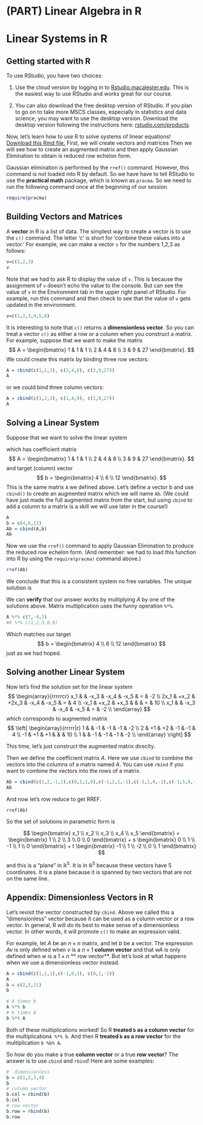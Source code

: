 # (PART) Linear Algebra in R {-}

# Linear Systems in R

## Getting started with R

To use RStudio, you have two choices:

1) Use the cloud version by logging in to  [Rstudio.macalester.edu](https://rstudio.macalester.edu/). This is the easiest way to use RStudio and works great for our course. 

2) You can also download the free desktop version of RStudio. If you plan to go on to take more MSCS classes, especially in statistics and data science, you may want to use the desktop version. Download the desktop version following the instructions here: [rstudio.com/products](https://rstudio.com/products/rstudio/).

Now, let's learn how to use R to solve systems of linear equations! [Download this Rmd file.](https://github.com/mathbeveridge/math236_f20/blob/main/01-linear-systems.Rmd) First, we will create vectors and matrices  Then we will see how to create an augmented matrix and then apply Gaussian Elimination to obtain is reduced row echelon form.

Gaussian elimination is performed by the `rref()` command. However, this command is not loaded into R by default. So we have have to tell RStudio to use the **practical math** package, which is known as `pracma`. 
So we need to run the following command once at the beginning of our session.
```r
require(pracma)
```

## Building Vectors and Matrices

A **vector** in R is a list of data. The simplest way to create a vector is to use the `c()` command. The letter 'c' is short for 'combine these values into a vector.' For example, we can make a vector `v` for the numbers 1,2,3 as follows:

```r
v=c(1,2,3)
v
```
Note that we had to ask R to display the value of `v`. This is because the assignment of `v` doesn't echo the value to the console. But can see the value of `v` in the Environment tab in the upper right panel of RStudio. For example, run this command and then check to see that the value of `v` gets updated in the environment.

```r
v=c(1,2,3,4,5,6)
```

It is interesting to note that `c()` returns a **dimensionless vector**. So 
you can treat a vector `c()` as either a row or a column when you construct a matrix. For example, suppose that we want to make the matrix
$$
A = \begin{bmatrix}
1 & 1 & 1 \\
2 & 4 & 8 \\
3 & 9 & 27
\end{bmatrix}.
$$
We could create this matrix by binding three row vectors:
```r
A = rbind(c(1,1,1), c(2,4,8), c(3,9,27))
A
```
or we could bind three column vectors:
```r
A = cbind(c(1,2,3), c(1,4,9), c(1,8,27))
A
```


## Solving a Linear System 

Suppose that we want to solve the linear system 
\begin{aligned}
x + y + z &= 7 \\
2x + 4y + 8z &= 6 \\
3x +9y+27z &=12
\end{aligned}
which has coefficient matrix 
$$
A = \begin{bmatrix}
1 & 1 & 1 \\
2 & 4 & 8 \\
3 & 9 & 27
\end{bmatrix}.
$$
and target (column) vector
$$
b = \begin{bmatrix}
4 \\ 6 \\ 12
\end{bmatrix}.
$$
This is the same matrix `A` we defined above. Let's define a vector b and use `cbind()` to create an augmented matrix which we will name `Ab`.
(We could have just made the full augmented matrix from the start, but using `cbind` to add a column to a matrix is a skill we will use later in the course!) 

```r
A
b = c(4,6,12)
Ab = cbind(A,b)
Ab
```

Now we use the `rref()` command to apply Gaussian Elimination to produce the reduced row echelon form. (And remember: we had to load this function into R by using the `require(pracma)` command above.)

```r
rref(Ab)
```

We conclude that this is a consistent system no free variables. The unique solution is 
\begin{align}
x&=7\\
y&=-4\\
z&=1
\end{align}


We can **verify** that our answer works by multiplying $A$ by one of the solutions above. Matrix multiplication uses the funny operation `%*%`.
```r
A %*% c(7,-4,1)
#A %*% c(1,2,3,0,0)
```
Which matches our target 
$$
b = \begin{bmatrix}
4 \\ 6 \\ 12
\end{bmatrix}
$$ 
just as we had hoped.


## Solving another Linear System

Now let's find the solution set for the  linear system
$$
\begin{array}{rrrrrcr}
x_1 & & -x_3 & -x_4 & -x_5 & = & -2 \\
2x_1 & +x_2 & +2x_3 & -x_4 & -x_5 & = & 4 \\
-x_1 & +x_2 & +x_3 &  &  & = & 10 \\
x_1 & & -x_3 & -x_4 & -x_5 & = & -2 \\
\end{array}
$$
which corresponds to augmented matrix
$$
\left[
\begin{array}{rrrrr|r}
1 & & -1 & -1 & -1  & -2 \\
2 & +1 & +2 & -1 & -1  & 4 \\
-1 & +1 & +1 &  &  & 10 \\
1 & & -1 & -1 & -1 & -2 \\
\end{array}
\right]
$$


This time, let's just construct the augmented matrix direclty.

Then we define the coefficient matrix $A$. Here we use `cbind` to combine the vectors into the columns of a matrix named $A$. You can use `rbind` if you want to combine the vectors into the rows of a matrix.
```r
Ab = cbind(c(1,2,-1,1),c(0,1,1,0),c(-1,2,1,-1),c(-1,1,0,-1),c(-1,5,0,-1),c(-2,10,4,-2))
Ab
```

And now let's row reduce to get RREF.

```r
rref(Ab)
```
So the set of solutions in parametric form is

$$
\begin{bmatrix} x_1 \\ x_2 \\ x_3 \\ x_4 \\ x_5 \end{bmatrix}
= 
\begin{bmatrix} 1 \\ 2 \\ 3 \\ 0 \\ 0 \end{bmatrix}
+ s \begin{bmatrix} 0 \\ 1 \\ -1 \\ 1 \\ 0 \end{bmatrix}
+ t \begin{bmatrix} -1 \\ 1 \\ -2 \\ 0 \\ 1 \end{bmatrix}
$$

and this is a "plane" in $\mathbb{R}^5$. It is in $\mathbb{R}^5$ because these vectors have 5 coordinates. It is a plane because it is spanned by two vectors that are not on the same line. 





##  Appendix: Dimensionless Vectors  in R

Let's revisit the vector constructed by `cbind`. Above we called this  a "dimensionless" vector because it can be used as a column vector or a row vector.  In general, R will do its best to make sense of a dimensionless vector. In other words, it will promote `c()` to make an expression valid.

For example, let $A$ be an $n \times  n$ matrix, and let $b$ be a vector.  The expression $Av$ is only defined when $v$ is a $n \times 1$ **column vector** and that $wA$  is only defined when  $w$ is a $1 \times n$ ** row vector**. But let's look at what happens when we use a dimensionless vector instead.


```r
A = cbind(c(1,1,1),c(-1,0,1), c(0,1,-1))
A
b = c(2,5,11)
b

# A times b
A %*% b
# b times A
b %*% A

```


Both of these multiplications worked! So  R **treated `b` as a column vector** for the multiplication`A %*% b`. And then R **treated `b` as a row vector** for the multiplication `b %b% A`. 

So how do you make a true **column vector** or a true **row vector**? The answer is to use `cbind` and  `rbind`! Here are some examples:

```r
#  dimensionless
b = c(1,2,3,4)
b
# column vector
b.col = cbind(b)
b.col
# row vector
b.row = rbind(b)
b.row
```





